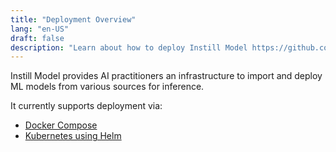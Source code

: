 ```yaml
---
title: "Deployment Overview"
lang: "en-US"
draft: false
description: "Learn about how to deploy Instill Model https://github.com/instill-ai/model"
---
```


Instill Model provides AI practitioners an infrastructure to import and deploy ML models from various sources for inference.

It currently supports deployment via:

- [Docker Compose](/docs/model/deployment/docker-compose)
- [Kubernetes using Helm](/docs/model/deployment/kubernetes-using-helm)
